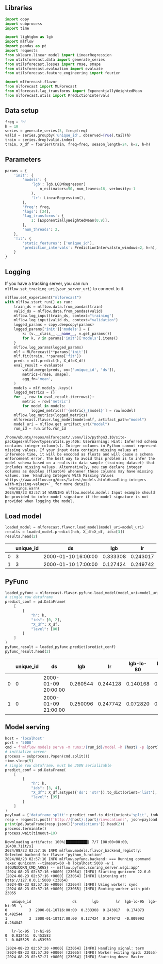 ## Libraries

```python
import copy
import subprocess
import time

import lightgbm as lgb
import mlflow
import pandas as pd
import requests
from sklearn.linear_model import LinearRegression
from utilsforecast.data import generate_series
from utilsforecast.losses import rmse, smape
from utilsforecast.evaluation import evaluate
from utilsforecast.feature_engineering import fourier

import mlforecast.flavor
from mlforecast import MLForecast
from mlforecast.lag_transforms import ExponentiallyWeightedMean
from mlforecast.utils import PredictionIntervals
```

## Data setup

```python
freq = 'h'
h = 10
series = generate_series(5, freq=freq)
valid = series.groupby('unique_id', observed=True).tail(h)
train = series.drop(valid.index)
train, X_df = fourier(train, freq=freq, season_length=24, k=2, h=h)
```

## Parameters

```python
params = {
    'init': {
        'models': {
            'lgb': lgb.LGBMRegressor(
                n_estimators=50, num_leaves=16, verbosity=-1
            ),
            'lr': LinearRegression(),
        },
        'freq': freq,
        'lags': [24],
        'lag_transforms': {
            1: [ExponentiallyWeightedMean(0.9)],
        },
        'num_threads': 2,
    },
    'fit': {
        'static_features': ['unique_id'],
        'prediction_intervals': PredictionIntervals(n_windows=2, h=h),
    }
}
```

## Logging

If you have a tracking server, you can run
`mlflow.set_tracking_uri(your_server_uri)` to connect to it.

```python
mlflow.set_experiment("mlforecast")
with mlflow.start_run() as run:
    train_ds = mlflow.data.from_pandas(train)
    valid_ds = mlflow.data.from_pandas(valid)
    mlflow.log_input(train_ds, context="training")
    mlflow.log_input(valid_ds, context="validation")
    logged_params = copy.deepcopy(params) 
    logged_params['init']['models'] = {
        k: (v.__class__.__name__, v.get_params())
        for k, v in params['init']['models'].items()
    }
    mlflow.log_params(logged_params)
    mlf = MLForecast(**params['init'])
    mlf.fit(train, **params['fit'])
    preds = mlf.predict(h, X_df=X_df)
    eval_result = evaluate(
        valid.merge(preds, on=['unique_id', 'ds']),
        metrics=[rmse, smape],
        agg_fn='mean',
    )
    models = mlf.models_.keys()
    logged_metrics = {}
    for _, row in eval_result.iterrows():
        metric = row['metric']
        for model in models:
            logged_metrics[f'{metric}_{model}'] = row[model]
    mlflow.log_metrics(logged_metrics)
    mlforecast.flavor.log_model(model=mlf, artifact_path="model")
    model_uri = mlflow.get_artifact_uri("model")
    run_id = run.info.run_id
```

``` text
/home/ubuntu/repos/mlforecast/.venv/lib/python3.10/site-packages/mlflow/types/utils.py:406: UserWarning: Hint: Inferred schema contains integer column(s). Integer columns in Python cannot represent missing values. If your input data contains missing values at inference time, it will be encoded as floats and will cause a schema enforcement error. The best way to avoid this problem is to infer the model schema based on a realistic data sample (training dataset) that includes missing values. Alternatively, you can declare integer columns as doubles (float64) whenever these columns may have missing values. See `Handling Integers With Missing Values <https://www.mlflow.org/docs/latest/models.html#handling-integers-with-missing-values>`_ for more details.
  warnings.warn(
2024/08/23 02:57:14 WARNING mlflow.models.model: Input example should be provided to infer model signature if the model signature is not provided when logging the model.
```

## Load model

```python
loaded_model = mlforecast.flavor.load_model(model_uri=model_uri)
results = loaded_model.predict(h=h, X_df=X_df, ids=[3])
results.head(2)
```

|     | unique_id | ds                  | lgb      | lr       |
|-----|-----------|---------------------|----------|----------|
| 0   | 3         | 2000-01-10 16:00:00 | 0.333308 | 0.243017 |
| 1   | 3         | 2000-01-10 17:00:00 | 0.127424 | 0.249742 |

## PyFunc

```python
loaded_pyfunc = mlforecast.flavor.pyfunc.load_model(model_uri=model_uri)
# single row dataframe
predict_conf = pd.DataFrame(
    [
        {
            "h": h,
            "ids": [0, 2],
            "X_df": X_df,
            "level": [80]
        }
    ]
)
pyfunc_result = loaded_pyfunc.predict(predict_conf)
pyfunc_result.head(2)
```

|  | unique_id | ds | lgb | lr | lgb-lo-80 | lgb-hi-80 | lr-lo-80 | lr-hi-80 |
|----|----|----|----|----|----|----|----|----|
| 0 | 0 | 2000-01-09 20:00:00 | 0.260544 | 0.244128 | 0.140168 | 0.380921 | 0.114001 | 0.374254 |
| 1 | 0 | 2000-01-09 21:00:00 | 0.250096 | 0.247742 | 0.072820 | 0.427372 | 0.047584 | 0.447900 |

## Model serving

```python
host = 'localhost'
port = '5000'
cmd = f'mlflow models serve -m runs:/{run_id}/model -h {host} -p {port} --env-manager local'
# initialize server
process = subprocess.Popen(cmd.split())
time.sleep(5)
# single row dataframe. must be JSON serializable
predict_conf = pd.DataFrame(
    [
        {
            "h": h,
            "ids": [3, 4],
            "X_df": X_df.astype({'ds': 'str'}).to_dict(orient='list'),
            "level": [95]
        }
    ]
)
payload = {'dataframe_split': predict_conf.to_dict(orient='split', index=False)}
resp = requests.post(f'http://{host}:{port}/invocations', json=payload)
print(pd.DataFrame(resp.json()['predictions']).head(2))
process.terminate()
process.wait(timeout=10)
```

``` text
Downloading artifacts: 100%|██████████| 7/7 [00:00<00:00, 18430.71it/s]
2024/08/23 02:57:16 INFO mlflow.models.flavor_backend_registry: Selected backend for flavor 'python_function'
2024/08/23 02:57:16 INFO mlflow.pyfunc.backend: === Running command 'exec gunicorn --timeout=60 -b localhost:5000 -w 1 ${GUNICORN_CMD_ARGS} -- mlflow.pyfunc.scoring_server.wsgi:app'
[2024-08-23 02:57:16 +0000] [23054] [INFO] Starting gunicorn 22.0.0
[2024-08-23 02:57:16 +0000] [23054] [INFO] Listening at: http://127.0.0.1:5000 (23054)
[2024-08-23 02:57:16 +0000] [23054] [INFO] Using worker: sync
[2024-08-23 02:57:16 +0000] [23055] [INFO] Booting worker with pid: 23055
```

``` text
   unique_id                   ds       lgb        lr  lgb-lo-95  lgb-hi-95  \
0          3  2000-01-10T16:00:00  0.333308  0.243017   0.174073   0.492544   
1          3  2000-01-10T17:00:00  0.127424  0.249742  -0.009993   0.264842   

   lr-lo-95  lr-hi-95  
0  0.032451  0.453583  
1  0.045525  0.453959  
```

``` text
[2024-08-23 02:57:20 +0000] [23054] [INFO] Handling signal: term
[2024-08-23 02:57:20 +0000] [23055] [INFO] Worker exiting (pid: 23055)
[2024-08-23 02:57:21 +0000] [23054] [INFO] Shutting down: Master
```

